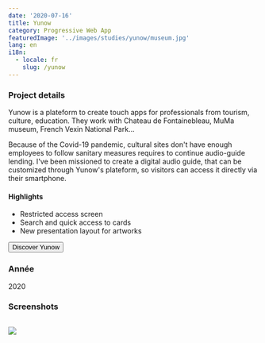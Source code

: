 ```yaml
---
date: '2020-07-16'
title: Yunow
category: Progressive Web App
featuredImage: '../images/studies/yunow/museum.jpg'
lang: en
i18n:
  - locale: fr
    slug: /yunow
---
```


### Project details

Yunow is a plateform to create touch apps for professionals from tourism, culture, education. They work with Chateau de Fontainebleau, MuMa museum, French Vexin National Park...

Because of the Covid-19 pandemic, cultural sites don't have enough employees to follow sanitary measures requires to continue audio-guide lending. I've been missioned to create a digital audio guide, that can be customized through Yunow's plateform, so visitors can access it directly via their smartphone. 


#### Highlights

- Restricted access screen
- Search and quick access to cards
- New presentation layout for artworks

<p style={{textAlign: 'center'}}><Button href="https://yunow.io">Discover Yunow</Button></p>

### Année
2020

### Screenshots

<Image>

![](../images/studies/yunow/yunow.png)

</Image>